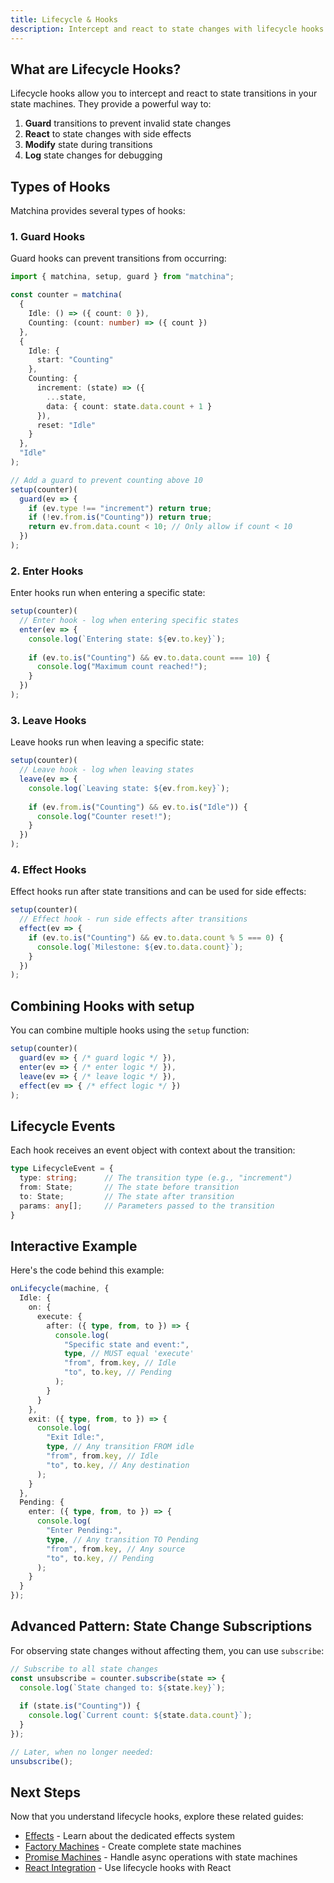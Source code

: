 ```yaml
---
title: Lifecycle & Hooks
description: Intercept and react to state changes with lifecycle hooks
---
```



## What are Lifecycle Hooks?

Lifecycle hooks allow you to intercept and react to state transitions in your state machines. They provide a powerful way to:

1. **Guard** transitions to prevent invalid state changes
2. **React** to state changes with side effects
3. **Modify** state during transitions
4. **Log** state changes for debugging

## Types of Hooks

Matchina provides several types of hooks:

### 1. Guard Hooks

Guard hooks can prevent transitions from occurring:

```ts
import { matchina, setup, guard } from "matchina";

const counter = matchina(
  {
    Idle: () => ({ count: 0 }),
    Counting: (count: number) => ({ count })
  },
  {
    Idle: { 
      start: "Counting" 
    },
    Counting: {
      increment: (state) => ({
        ...state, 
        data: { count: state.data.count + 1 }
      }),
      reset: "Idle"
    }
  },
  "Idle"
);

// Add a guard to prevent counting above 10
setup(counter)(
  guard(ev => {
    if (ev.type !== "increment") return true;
    if (!ev.from.is("Counting")) return true;
    return ev.from.data.count < 10; // Only allow if count < 10
  })
);
```

### 2. Enter Hooks

Enter hooks run when entering a specific state:

```ts
setup(counter)(
  // Enter hook - log when entering specific states
  enter(ev => {
    console.log(`Entering state: ${ev.to.key}`);
    
    if (ev.to.is("Counting") && ev.to.data.count === 10) {
      console.log("Maximum count reached!");
    }
  })
);
```

### 3. Leave Hooks

Leave hooks run when leaving a specific state:

```ts
setup(counter)(
  // Leave hook - log when leaving states
  leave(ev => {
    console.log(`Leaving state: ${ev.from.key}`);
    
    if (ev.from.is("Counting") && ev.to.is("Idle")) {
      console.log("Counter reset!");
    }
  })
);
```

### 4. Effect Hooks

Effect hooks run after state transitions and can be used for side effects:

```ts
setup(counter)(
  // Effect hook - run side effects after transitions
  effect(ev => {
    if (ev.to.is("Counting") && ev.to.data.count % 5 === 0) {
      console.log(`Milestone: ${ev.to.data.count}`);
    }
  })
);
```

## Combining Hooks with setup

You can combine multiple hooks using the `setup` function:

```ts
setup(counter)(
  guard(ev => { /* guard logic */ }),
  enter(ev => { /* enter logic */ }),
  leave(ev => { /* leave logic */ }),
  effect(ev => { /* effect logic */ })
);
```

## Lifecycle Events

Each hook receives an event object with context about the transition:

```ts
type LifecycleEvent = {
  type: string;      // The transition type (e.g., "increment")
  from: State;       // The state before transition
  to: State;         // The state after transition
  params: any[];     // Parameters passed to the transition
}
```

## Interactive Example

<LifecycleDemo client:visible />

Here's the code behind this example:

```ts
onLifecycle(machine, {
  Idle: {
    on: {
      execute: {
        after: ({ type, from, to }) => {
          console.log(
            "Specific state and event:",
            type, // MUST equal 'execute'
            "from", from.key, // Idle
            "to", to.key, // Pending
          );
        }
      }
    },
    exit: ({ type, from, to }) => {
      console.log(
        "Exit Idle:",
        type, // Any transition FROM idle
        "from", from.key, // Idle
        "to", to.key, // Any destination
      );
    }
  },
  Pending: {
    enter: ({ type, from, to }) => {
      console.log(
        "Enter Pending:",
        type, // Any transition TO Pending
        "from", from.key, // Any source
        "to", to.key, // Pending
      );
    }
  }
});
```

## Advanced Pattern: State Change Subscriptions

For observing state changes without affecting them, you can use `subscribe`:

```ts
// Subscribe to all state changes
const unsubscribe = counter.subscribe(state => {
  console.log(`State changed to: ${state.key}`);
  
  if (state.is("Counting")) {
    console.log(`Current count: ${state.data.count}`);
  }
});

// Later, when no longer needed:
unsubscribe();
```

## Next Steps

Now that you understand lifecycle hooks, explore these related guides:

- [Effects](/guides/effects) - Learn about the dedicated effects system
- [Factory Machines](/guides/machines) - Create complete state machines
- [Promise Machines](/guides/promises) - Handle async operations with state machines
- [React Integration](/guides/integrations) - Use lifecycle hooks with React
```
